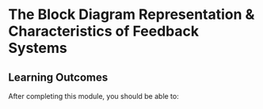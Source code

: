 # The Block Diagram Representation \& Characteristics of Feedback Systems

## Learning Outcomes {.unnumbered}

After completing this module, you should be able to: